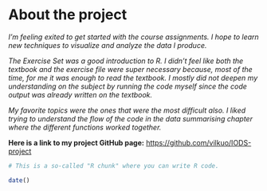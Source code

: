 
# About the project

*I'm feeling exited to get started with the course assignments. I hope to learn new techniques to visualize and analyze the data I produce.*

*The Exercise Set was a good introduction to R. I didn't feel like both the textbook and the exercise file were super necessary because, most of the time, for me it was enough to read the textbook. I mostly did not deepen my understanding on the subject by running the code myself since the code output was already written on the textbook.*

*My favorite topics were the ones that were the most difficult also. I liked trying to understand the flow of the code in the data summarising chapter where the different functions worked together.*

**Here is a link to my project GitHub page:** [https://github.com/vilkuo/IODS-project](https://github.com/vilkuo/IODS-project)

```r
# This is a so-called "R chunk" where you can write R code.

date()

```

